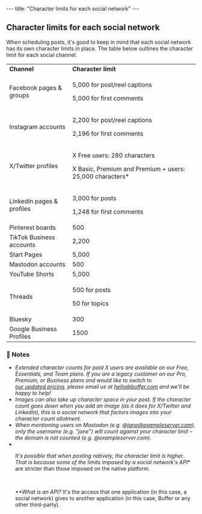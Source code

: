--- title: "Character limits for each social network" --- <article id="fullArticle"> <h1 class="title">Character limits for each social network</h1> <a href="javascript:window.print()" class="printArticle" title="Print this article" aria-label="Print this Article"><i class="icon-print"></i></a> <p>When scheduling posts, it's good to keep in mind that each social network has its own character limits in place. The table below outlines the character limit for each social channel.</p> <table class="hs-table"> <tbody> <tr> <td><strong>Channel</strong></td> <td><strong>Character limit</strong></td> </tr> <tr> <td>Facebook pages &amp; groups</td> <td><p>5,000 for post/reel captions</p><p>5,000 for first comments</p></td> </tr> <tr> <td>Instagram accounts</td> <td><p>2,200 for post/reel captions</p><p>2,196 for first comments</p></td> </tr> <tr> <td>X/Twitter profiles</td> <td><p>X Free users: 280 characters</p><p>X Basic, Premium and Premium + users: 25,000 characters*</p></td> </tr> <tr> <td>LinkedIn pages &amp; profiles</td> <td><p>3,000 for posts</p><p>1,248 for first comments</p></td> </tr> <tr> <td>Pinterest boards</td> <td>500</td> </tr> <tr> <td>TikTok Business accounts</td> <td>2,200</td> </tr> <tr> <td>Start Pages</td> <td>5,000</td> </tr> <tr> <td>Mastodon accounts</td> <td>500</td> </tr> <tr> <td>YouTube Shorts</td> <td>5,000</td> </tr> <tr> <td>Threads</td> <td><p>500 for posts</p><p>50 for topics</p></td> </tr> <tr> <td>Bluesky</td> <td>300</td> </tr> <tr> <td>Google Business Profiles</td> <td>1500</td> </tr> </tbody> </table> <div class="callout-blue"> <h3 id="h_01HAPSR01Y8EWT8W2JZNYNJX7Y">📝 Notes</h3> <ul> <li>*Extended character counts for paid X users are available on our Free, Essentials, and Team plans. If you are a legacy customer on our Pro, Premium, or Business plans and would like to switch to&nbsp;</li><a href="http://buffer.com/pricing">our updated pricing</a>, please email us at&nbsp;<a href="mailto:hello@buffer.com">hello@buffer.com</a>&nbsp;and we’ll be happy to help!</li> <li>Images can also take up character space in your post. If the character count goes down when you add an image (as it does for X/Twitter and LinkedIn), this is a social network that factors images into your character count allotment.</li> <li>When mentioning users on Mastodon (e.g. @jane@exampleserver.com), only the username (e.g. "jane") will count against your character limit – the domain is not counted (e.g. @exampleserver.com).</li> <li></li><p>It's possible that when posting natively, the character limit is higher. That is because some of the limits imposed by a social network's API** are stricter than those imposed on the native platform.</p><br /><p><em>**What is an API? </em>It's the access that one application (in this case, a social network) gives to another application (in this case, Buffer or any other third-party).</p></li> </ul> </div> </article> 